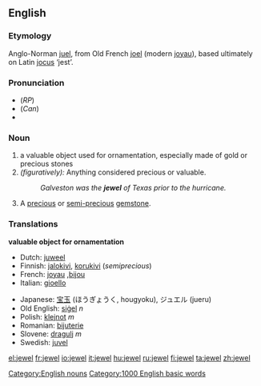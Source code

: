 ==English==
===Etymology===
Anglo-Norman [[juel]], from Old French [[joel]] (modern [[joyau]]), based ultimately on Latin [[jocus]] ‘jest’.

===Pronunciation===
*(''RP'') {{IPA|/'ʤu:əl/}}
*(''Can'') {{IPA|/dʒuɬ/ or /ˈdʒuwl̩/}}
*{{audio|en-us-jewel.ogg|Audio (US)}}

===Noun===
{{en-noun-reg}} 
# a valuable object used for ornamentation, especially made of gold or precious stones
# ''(figuratively):'' Anything considered precious or valuable.
#:''Galveston was the '''jewel''' of Texas prior to the hurricane.''
# A [[precious]] or [[semi-]][[precious]] [[gemstone]].

===Translations===
'''valuable object for ornamentation'''
{{top}}
*Dutch: [[juweel]] {{n}}
*Finnish: [[jalokivi]], [[korukivi]] (''semiprecious'')
*French: [[joyau]] {{m}},[[bijou]] 
*Italian: [[gioello]] {{m}}
{{mid}}
*Japanese: [[宝玉]] (ほうぎょうく, hougyoku), ジュエル (jueru)
*Old English: [[sigel|siġel]] ''n''
*Polish: [[klejnot]] ''m''
*Romanian: [[bijuterie]] {{f}}
*Slovene: [[dragulj]] ''m''
*Swedish: [[juvel]] {{c}}
{{bottom}}

[[Category:English nouns]]
[[Category:1000 English basic words]]

[[el:jewel]]
[[fr:jewel]]
[[io:jewel]]
[[it:jewel]]
[[hu:jewel]]
[[ru:jewel]]
[[fi:jewel]]
[[ta:jewel]]
[[zh:jewel]]